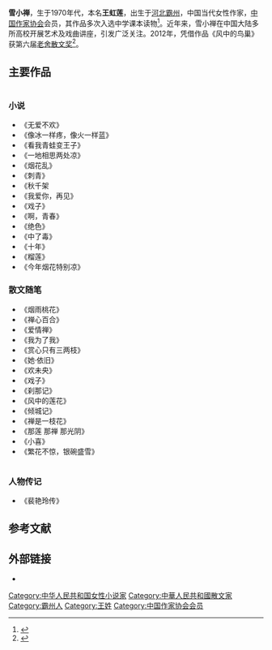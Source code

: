 {{Infobox writer 
| 姓名     = 雪小禅
| 图像     = 
| 图像大小 = 
| 图像说明 = 
| 本名     =王虹莲 
| 笔名     =雪小禅 
| 出生     = 
| 出生地点 = {{CHN}}[[河北省|河北省]][[霸州市|霸州市]]
| 居处     = [[北京市|北京市]]
| 职业     = [[作家|作家]]
| 国籍     = {{PRC}}
| 种族     = 汉族
| 教育程度 = 
| 母校     = 
| 创作时期 = 
| 体裁     = [[散文|散文]]、[[小说|小说]]
| 代表作   = 《无爱不欢》<br>《倾城记》<br>《繁花不惊，银碗盛雪》
|奖项 = {{Awards|award=第六届[[老舍文学奖|老舍文学奖]] |year=2012年 |title=《风中的鸟巢》}}}}
'''雪小禅'''，生于1970年代，本名'''王虹莲'''，出生于[[河北省|河北]][[霸州市|霸州]]，中国当代女性作家，[[中国作家协会|中国作家协会]]会员，其作品多次入选中学课本读物<ref>{{Cite web|url = http://www.zjnu.edu.cn/news/common/article_show.aspx?article_id=15681|title = 作家雪小禅讲座信息|accessdate = 2015-07-21|author = |date = 2013-03-05|publisher = 浙江师范大学新闻网|language = zh-cn}}{{dead link|date=2018年5月 |bot=InternetArchiveBot |fix-attempted=yes }}</ref>。近年来，雪小禅在中国大陆多所高校开展艺术及戏曲讲座，引发广泛关注。2012年，凭借作品《风中的鸟巢》获第六届[[老舍散文奖|老舍散文奖]]<ref>{{Cite web|url = http://www.chinanews.com/cul/2012/11-23/4353160.shtml|title = 第六届老舍散文奖揭晓|accessdate = 2015-07-10|author = |date = 2012年11月23日|publisher = 中国新闻网|language = zh-cn}}</ref>。

== 主要作品 ==
<div style="overflow: auto">
{{col-begin}}
{{col-2}}
=== 小说 ===
*《无爱不欢》
*《像冰一样疼，像火一样蓝》
*《看我青蛙变王子》
*《一地相思两处凉》
*《烟花乱》
*《刺青》
*《秋千架
*《我爱你，再见》
*《戏子》
*《啊，青春》
*《绝色》
*《中了毒》
*《十年》
*《榴莲》
*《今年烟花特别凉》

{{col-break}}
=== 散文随笔 ===
*《烟雨桃花》
*《禅心百合》
*《爱情禅》
*《我为了我》
*《赏心只有三两枝》
*《她·依旧》
*《欢未央》
*《戏子》
*《刹那记》
*《风中的莲花》
*《倾城记》
*《禅是一枝花》
*《那莲 那禅 那光阴》
*《小喜》
*《繁花不惊，银碗盛雪》

{{col-end}}</div><!-- 用以避免同頁首infobox 衝突 -->

=== 人物传记 ===
*《裴艳玲传》

== 参考文献 ==
<references />

== 外部链接 ==
*{{Sinaweibo|xuexiaochanblog}}

{{Normdaten}}
{{DEFAULTSORT:Xue雪}}
[[Category:中华人民共和国女性小说家|Category:中华人民共和国女性小说家]]
[[Category:中華人民共和國散文家|Category:中華人民共和國散文家]]
[[Category:霸州人|Category:霸州人]]
[[Category:王姓|Category:王姓]]
[[Category:中国作家协会会员|Category:中国作家协会会员]]